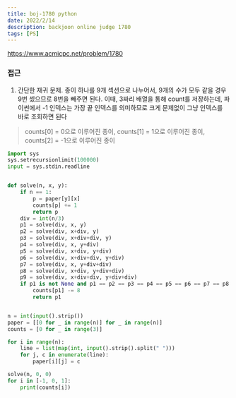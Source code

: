 ```yaml
---
title: boj-1780 python
date: 2022/2/14
description: backjoon online judge 1780
tags: [PS]
---
```


https://www.acmicpc.net/problem/1780

### 접근
1. 간단한 재귀 문제. 종이 하나를 9개 섹션으로 나누어서, 9개의 수가 모두 같을 경우 9번 셌으므로 8번을 빼주면 된다.
이때, 3짜리 배열을 통해 count를 저장하는데, 파이썬에서 -1 인덱스는 가장 끝 인덱스를 의미하므로 크게 문제없이 그냥 인덱스를 바로 조회하면 된다

> counts[0] = 0으로 이루어진 종이, counts[1] = 1으로 이루어진 종이, counts[2] = -1으로 이루어진 종이

```python
import sys
sys.setrecursionlimit(100000)
input = sys.stdin.readline


def solve(n, x, y):
    if n == 1:
        p = paper[y][x]
        counts[p] += 1
        return p
    div = int(n/3)
    p1 = solve(div, x, y)
    p2 = solve(div, x+div, y)
    p3 = solve(div, x+div+div, y)
    p4 = solve(div, x, y+div)
    p5 = solve(div, x+div, y+div)
    p6 = solve(div, x+div+div, y+div)
    p7 = solve(div, x, y+div+div)
    p8 = solve(div, x+div, y+div+div)
    p9 = solve(div, x+div+div, y+div+div)
    if p1 is not None and p1 == p2 == p3 == p4 == p5 == p6 == p7 == p8 == p9:
        counts[p1] -= 8
        return p1


n = int(input().strip())
paper = [[0 for _ in range(n)] for _ in range(n)]
counts = [0 for _ in range(3)]

for i in range(n):
    line = list(map(int, input().strip().split(" ")))
    for j, c in enumerate(line):
        paper[i][j] = c

solve(n, 0, 0)
for i in [-1, 0, 1]:
    print(counts[i])
```
